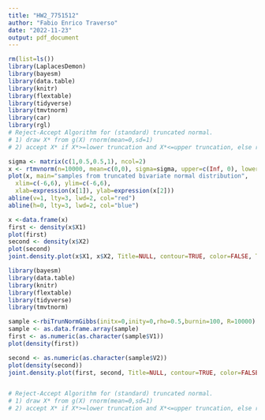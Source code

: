 ```yaml
---
title: "HW2_7751512"
author: "Fabio Enrico Traverso"
date: "2022-11-23"
output: pdf_document
---
```


```r
rm(list=ls())
library(LaplacesDemon)
library(bayesm)
library(data.table)
library(knitr)
library(flextable)
library(tidyverse)
library(tmvtnorm)
library(car)
library(rgl)
# Reject-Accept Algorithm for (standard) truncated normal.
# 1) draw X* from g(X) rnorm(mean=0,sd=1)
# 2) accept X* if X*>=lower truncation and X*<=upper truncation, else reject

sigma <- matrix(c(1,0.5,0.5,1), ncol=2)
x <- rtmvnorm(n=10000, mean=c(0,0), sigma=sigma, upper=c(Inf, 0), lower = c(0,-Inf), algorithm="gibbs", burn.in.samples=100)
plot(x, main="samples from truncated bivariate normal distribution",
  xlim=c(-6,6), ylim=c(-6,6), 
  xlab=expression(x[1]), ylab=expression(x[2]))
abline(v=1, lty=3, lwd=2, col="red")
abline(h=0, lty=3, lwd=2, col="blue")

x <-data.frame(x)
first <- density(x$X1)
plot(first)
second <- density(x$X2)
plot(second)
joint.density.plot(x$X1, x$X2, Title=NULL, contour=TRUE, color=FALSE, Trace=NULL)


```


```r

library(bayesm)
library(data.table)
library(knitr)
library(flextable)
library(tidyverse)
library(tmvtnorm)

sample <-rbiTrunNormGibbs(initx=0,inity=0,rho=0.5,burnin=100, R=10000)
sample <- as.data.frame.array(sample)
first <- as.numeric(as.character(sample$V1))
plot(density(first))

second <- as.numeric(as.character(sample$V2))
plot(density(second))
joint.density.plot(first, second, Title=NULL, contour=TRUE, color=FALSE, Trace=NULL)


# Reject-Accept Algorithm for (standard) truncated normal.
# 1) draw X* from g(X) rnorm(mean=0,sd=1)
# 2) accept X* if X*>=lower truncation and X*<=upper truncation, else reject



```

